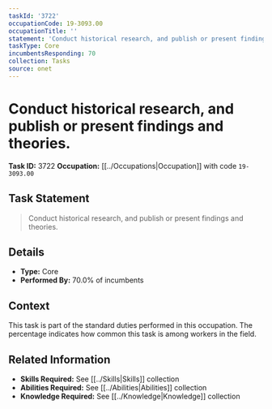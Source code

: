 ```yaml
---
taskId: '3722'
occupationCode: 19-3093.00
occupationTitle: ''
statement: 'Conduct historical research, and publish or present findings and theories.'
taskType: Core
incumbentsResponding: 70
collection: Tasks
source: onet
---
```

# Conduct historical research, and publish or present findings and theories.

**Task ID:** 3722
**Occupation:** [[../Occupations|Occupation]] with code `19-3093.00`

## Task Statement

> Conduct historical research, and publish or present findings and theories.

## Details

- **Type:** Core
- **Performed By:** 70.0% of incumbents

## Context

This task is part of the standard duties performed in this occupation. The percentage indicates how common this task is among workers in the field.

## Related Information

- **Skills Required:** See [[../Skills|Skills]] collection
- **Abilities Required:** See [[../Abilities|Abilities]] collection
- **Knowledge Required:** See [[../Knowledge|Knowledge]] collection

